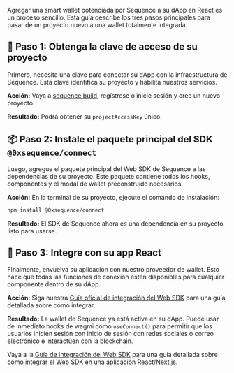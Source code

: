Agregar una smart wallet potenciada por Sequence a su dApp en React es un proceso sencillo. Esta guía describe los tres pasos principales para pasar de un proyecto nuevo a una wallet totalmente integrada.

## 🔑 Paso 1: Obtenga la clave de acceso de su proyecto
Primero, necesita una clave para conectar su dApp con la infraestructura de Sequence. Esta clave identifica su proyecto y habilita nuestros servicios.

**Acción:** Vaya a [sequence.build](https://sequence.build), regístrese o inicie sesión y cree un nuevo proyecto.

**Resultado:** Podrá obtener su `projectAccessKey` único.

## 📦 Paso 2: Instale el paquete principal del SDK `@0xsequence/connect`
Luego, agregue el paquete principal del Web SDK de Sequence a las dependencias de su proyecto. Este paquete contiene todos los hooks, componentes y el modal de wallet preconstruido necesarios.

**Acción:** En la terminal de su proyecto, ejecute el comando de instalación:

```bash
npm install @0xsequence/connect
```

**Resultado:** El SDK de Sequence ahora es una dependencia en su proyecto, listo para usarse.

## 🔗 Paso 3: Integre con su app React
Finalmente, envuelva su aplicación con nuestro proveedor de wallet. Esto hace que todas las funciones de conexión estén disponibles para cualquier componente dentro de su dApp.

**Acción:** Siga nuestra [Guía oficial de integración del Web SDK](/sdk/web/getting-started) para una guía detallada sobre cómo integrar.

**Resultado:** La wallet de Sequence ya está activa en su dApp. Puede usar de inmediato hooks de wagmi como `useConnect()` para permitir que los usuarios inicien sesión con inicio de sesión con redes sociales o correo electrónico e interactúen con la blockchain.

Vaya a la [Guía de integración del Web SDK](/sdk/web/getting-started) para una guía detallada sobre cómo integrar el Web SDK en una aplicación React/Next.js.